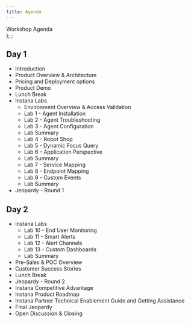```yaml
---
title: Agenda
---
```

  <span>
    Workshop Agenda <br />
  </span>
);
;

##  Day 1
- Introduction 
- Product Overview & Architecture
- Pricing and Deployment options
- Product Demo
- Lunch Break 
- Instana Labs
   - Environment Overview & Access Validation  
   - Lab 1 - Agent Installation
   - Lab 2 - Agent Troubleshooting
   - Lab 3 - Agent Configuration
   - Lab Summary
   - Lab 4 - Robot Shop
   - Lab 5 - Dynamic Focus Query
   - Lab 6 - Application Perspective
   - Lab Summary 
   - Lab 7 - Service Mapping
   - Lab 8 - Endpoint Mapping
   - Lab 9 - Custom Events
   - Lab Summary
- Jeopardy - Round 1

##  Day 2
- Instana Labs   
   - Lab 10 - End User Monitoring
   - Lab 11 - Smart Alerts
   - Lab 12 - Alert Channels
   - Lab 13 - Custom Dashboards
   - Lab Summary   
- Pre-Sales & POC Overview
- Customer Success Stories
- Lunch Break
- Jeopardy - Round 2
- Instana Competitive Advantage
- Instana Product Roadmap 
- Instana Partner Technical Enablement Guide and Getting Assistance
- Final Jeopardy
- Open Discussion & Closing 
